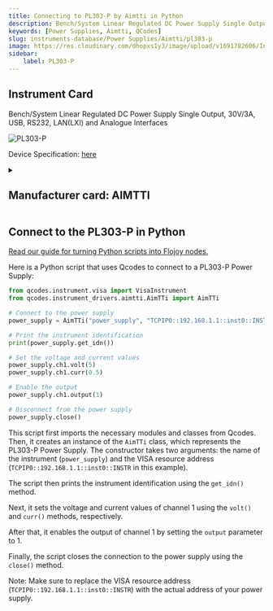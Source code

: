 ```yaml
---
title: Connecting to PL303-P by Aimtti in Python
description: Bench/System Linear Regulated DC Power Supply Single Output, 30V/3A, USB, RS232, LAN(LXI) and Analogue Interfaces
keywords: [Power Supplies, Aimtti, QCodes] 
slug: instruments-database/Power Supplies/Aimtti/pl303-p 
image: https://res.cloudinary.com/dhopxs1y3/image/upload/v1691782606/Instruments/Power%20Supplies/PL303-P/PL303-P.jpg
sidebar:
    label: PL303-P 
---
```



## Instrument Card

Bench/System Linear Regulated DC Power Supply Single Output, 30V/3A, USB, RS232, LAN(LXI) and Analogue Interfaces


![PL303-P](https://res.cloudinary.com/dhopxs1y3/image/upload/v1691782606/Instruments/Power%20Supplies/PL303-P/PL303-P.jpg)

Device Specification: [here](https://resources.aimtti.com/datasheets/AIM-PL+PL-P_series_DC_power_supplies_data_sheet-Iss5.pdf)

<details style={{ marginTop: "15px"}}>
<summary><h2 style={{display:'inline'}}>Manufacturer card: AIMTTI</h2></summary>

![AIMTTI](https://res.cloudinary.com/dhopxs1y3/image/upload/v1692125963/Instruments/Vendor%20Logos/Aimtti.png)

TTi (Thurlby Thandar Instruments) is a leading manufacturer of electronic test and measurement instruments. These products are sold throughout the world via carefully selected distributors and agents in each country. We are located in Huntingdon near to the famous university city of Cambridge, within one of the high technology areas of the United Kingdom.

- Headquarters: UK
- Yearly Revenue (millions, USD): 9000
- Vendor Website: [here](https://www.aimtti.com/)

</details>


<FeaturedInstrumentVideo category="POWER_SUPPLIES" />

## Connect to the PL303-P in Python

[Read our guide for turning Python scripts into Flojoy nodes.](https://docs.flojoy.ai/contribution/blocks/custom-flojoy-block/)



<Tabs>
<TabItem value="Flojoy" label="Flojoy" className="flojoy-instrument-tabs">

<SectionsCard category="POWER_SUPPLIES" manufacturer="Aimtti"></SectionsCard>

</TabItem>
<TabItem value="QCodes" label="QCodes">

Here is a Python script that uses Qcodes to connect to a PL303-P Power Supply:

```python
from qcodes.instrument.visa import VisaInstrument
from qcodes.instrument_drivers.aimtti.AimTTi import AimTTi

# Connect to the power supply
power_supply = AimTTi("power_supply", "TCPIP0::192.168.1.1::inst0::INSTR")

# Print the instrument identification
print(power_supply.get_idn())

# Set the voltage and current values
power_supply.ch1.volt(5)
power_supply.ch1.curr(0.5)

# Enable the output
power_supply.ch1.output(1)

# Disconnect from the power supply
power_supply.close()
```

This script first imports the necessary modules and classes from Qcodes. Then, it creates an instance of the `AimTTi` class, which represents the PL303-P Power Supply. The constructor takes two arguments: the name of the instrument (`power_supply`) and the VISA resource address (`TCPIP0::192.168.1.1::inst0::INSTR` in this example).

The script then prints the instrument identification using the `get_idn()` method.

Next, it sets the voltage and current values of channel 1 using the `volt()` and `curr()` methods, respectively.

After that, it enables the output of channel 1 by setting the `output` parameter to 1.

Finally, the script closes the connection to the power supply using the `close()` method.

Note: Make sure to replace the VISA resource address (`TCPIP0::192.168.1.1::inst0::INSTR`) with the actual address of your power supply.

</TabItem>
</Tabs>